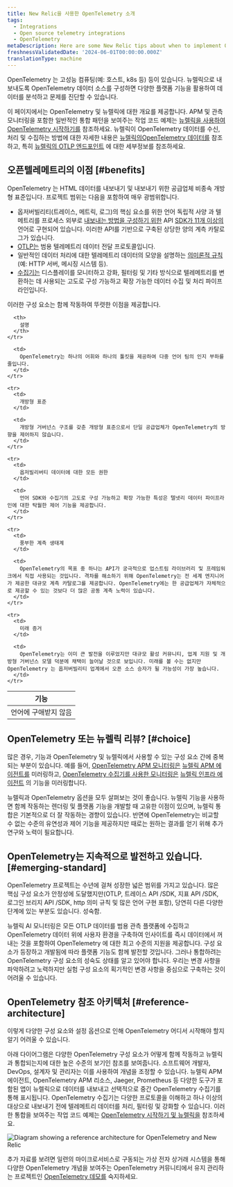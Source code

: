 ```yaml
---
title: New Relic을 사용한 OpenTelemetry 소개
tags:
  - Integrations
  - Open source telemetry integrations
  - OpenTelemetry
metaDescription: Here are some New Relic tips about when to implement OpenTelemetry.
freshnessValidatedDate: '2024-06-01T00:00:00.000Z'
translationType: machine
---
```



OpenTelemetry 는 고성능 컴퓨팅(예: 호스트, k8s 등) 등이 있습니다. 뉴렐릭으로 내보내도록 OpenTelemetry 데이터 소스를 구성하면 다양한 플랫폼 기능을 활용하여 데이터를 분석하고 문제를 진단할 수 있습니다.

이 페이지에서는 OpenTelemetry 및 뉴렐릭에 대한 개요를 제공합니다. APM 및 관측 모니터링을 포함한 일반적인 통합 패턴을 보여주는 작업 코드 예제는 [뉴렐릭을 사용하여 OpenTelemetry 시작하기를](/docs/opentelemetry/get-started/opentelemetry-get-started-intro/) 참조하세요. 뉴렐릭이 OpenTelemetry 데이터를 수신, 처리 및 수집하는 방법에 대한 자세한 내용은 [뉴렐릭의OpenTelemetry 데이터를](/docs/opentelemetry/best-practices/opentelemetry-data-overview/) 참조하고, 특히 [뉴렐릭의 OTLP 엔드포인트](/docs/opentelemetry/best-practices/opentelemetry-otlp/) 에 대한 세부정보를 참조하세요.

## 오픈텔레메트리의 이점 [#benefits]

OpenTelemetry 는 HTML 데이터를 내보내기 및 내보내기 위한 공급업체 비종속 개방형 표준입니다. 프로젝트 범위는 다음을 포함하여 매우 광범위합니다.

* 옵저버빌리티(트레이스, 메트릭, 로그)의 핵심 요소를 위한 언어 독립적 사양 과 텔메트리를 프로세스 외부로 [내보내는 방법을 구성하기 위한](https://opentelemetry.io/docs/specs/otel/) API [SDK가 11개 이상의](https://opentelemetry.io/docs/languages/) 언어로 구현되어 있습니다. 이러한 API를 기반으로 구축된 상당한 양의 계측 카탈로그가 있습니다.
* [OTLP는](https://opentelemetry.io/docs/specs/otlp/) 범용 텔레메트리 데이터 전달 프로토콜입니다.
* 일반적인 데이터 처리에 대한 텔레메트리 데이터의 모양을 설명하는 [의미론적 규칙](https://opentelemetry.io/docs/specs/semconv/) (예: HTTP 서버, 메시징 시스템 등).
* [수집기는](https://opentelemetry.io/docs/collector/) 디스플레이를 모니터하고 강화, 필터링 및 기타 방식으로 텔레메트리를 변환하는 데 사용되는 고도로 구성 가능하고 확장 가능한 데이터 수집 및 처리 파이프라인입니다.

이러한 구성 요소는 함께 작동하여 뚜렷한 이점을 제공합니다.

<table>
  <thead>
    <tr>
      <th style={{ width: "200px" }}>
        기능
      </th>

      <th>
        설명
      </th>
    </tr>
  </thead>

  <tbody>
    <tr>
      <td>
        언어에 구애받지 않음
      </td>

      <td>
        OpenTelemetry는 하나의 어휘와 하나의 툴킷을 제공하여 다중 언어 팀의 인지 부하를 줄입니다.
      </td>
    </tr>

    <tr>
      <td>
        개방형 표준
      </td>

      <td>
        개방형 거버넌스 구조를 갖춘 개방형 표준으로서 단일 공급업체가 OpenTelemetry의 방향을 제어하지 않습니다.
      </td>
    </tr>

    <tr>
      <td>
        옵저빌리버티 데이터에 대한 모든 권한
      </td>

      <td>
        언어 SDK와 수집기의 고도로 구성 가능하고 확장 가능한 특성은 텔넷리 데이터 파이프라인에 대한 탁월한 제어 기능을 제공합니다.
      </td>
    </tr>

    <tr>
      <td>
        풍부한 계측 생태계
      </td>

      <td>
        OpenTelemetry의 목표 중 하나는 API가 궁극적으로 업스트림 라이브러리 및 프레임워크에서 직접 사용되는 것입니다. 격차를 해소하기 위해 OpenTelemetry는 전 세계 엔지니어가 제공한 대규모 계측 카탈로그를 제공합니다. OpenTelemetry에는 한 공급업체가 자체적으로 제공할 수 있는 것보다 더 많은 공동 계측 노력이 있습니다.
      </td>
    </tr>

    <tr>
      <td>
        미래 증거
      </td>

      <td>
        OpenTelemetry는 이미 큰 발전을 이루었지만 대규모 활성 커뮤니티, 업계 지원 및 개방형 거버넌스 모델 덕분에 채택이 늘어날 것으로 보입니다. 미래를 볼 수는 없지만 OpenTelemetry 는 옵저버빌리티 업계에서 오픈 소스 승자가 될 가능성이 가장 높습니다.
      </td>
    </tr>
  </tbody>
</table>

## OpenTelemetry 또는 뉴렐릭 리뷰? [#choice]

많은 경우, 기능과 OpenTelemetry 및 뉴렐릭에서 사용할 수 있는 구성 요소 간에 중복되는 부분이 있습니다. 예를 들어, [OpenTelemetry APM 모니터링은](/docs/opentelemetry/get-started/apm-monitoring/opentelemetry-apm-intro/) [뉴렐릭 APM 에이전트를](/docs/apm/new-relic-apm/getting-started/introduction-apm/) 미러링하고, [OpenTelemetry 수집기를 사용한 모니터링은](/docs/opentelemetry/get-started/collector-infra-monitoring/opentelemetry-collector-infra-intro/) [뉴렐릭 인프라 에이전트](/docs/infrastructure/infrastructure-monitoring/get-started/get-started-infrastructure-monitoring/) 의 기능을 미러링합니다.

뉴렐릭과 OpenTelemetry 옵션을 모두 살펴보는 것이 좋습니다. 뉴렐릭 기능을 사용하면 함께 작동하는 렌더링 및 플랫폼 기능을 개발할 때 고유한 이점이 있으며, 뉴렐릭 통합은 기본적으로 더 잘 작동하는 경향이 있습니다. 반면에 OpenTelemetry는 비교할 수 없는 수준의 유연성과 제어 기능을 제공하지만 때로는 원하는 결과를 얻기 위해 추가 연구와 노력이 필요합니다.

## OpenTelemetry는 지속적으로 발전하고 있습니다. [#emerging-standard]

OpenTelemetry 프로젝트는 수년에 걸쳐 성장한 넓은 범위를 가지고 있습니다. 많은 핵심 구성 요소가 안정성에 도달했지만(OTLP, 트레이스 API /SDK, 지표 API /SDK, 로그인 브리지 API /SDK, http 의미 규칙 및 많은 언어 구현 포함), 당연히 다른 다양한 단계에 있는 부분도 있습니다. 성숙함.

뉴렐릭 AI 모니터링은 모든 OTLP 데이터를 범용 관측 플랫폼에 수집하고 OpenTelemetry 데이터 위에 사용자 환경을 구축하여 인사이트를 즉시 데이터에서 꺼내는 것을 포함하여 OpenTelemetry 에 대한 최고 수준의 지원을 제공합니다. 구성 요소가 등장하고 개발됨에 따라 플랫폼 기능도 함께 발전할 것입니다. 그러나 통합하려는 OpenTelemetry 구성 요소의 성숙도 상태를 알고 있어야 합니다. 우리는 변경 사항을 파악하려고 노력하지만 실험 구성 요소의 획기적인 변경 사항을 중심으로 구축하는 것이 어려울 수 있습니다.

## OpenTelemetry 참조 아키텍처 [#reference-architecture]

이렇게 다양한 구성 요소와 설정 옵션으로 인해 OpenTelemetry 어디서 시작해야 할지 알기 어려울 수 있습니다.

아래 다이어그램은 다양한 OpenTelemetry 구성 요소가 어떻게 함께 작동하고 뉴렐릭과 통합되는지에 대한 높은 수준의 보기인 참조를 보여줍니다. 소프트웨어 개발자, DevOps, 설계자 및 관리자는 이를 사용하여 개념을 조정할 수 있습니다. 뉴렐릭 APM 에이전트, OpenTelemetry APM 리소스, Jaeger, Prometheus 등 다양한 도구가 포함된 앱이 뉴렐릭으로 데이터를 내보내고 선택적으로 중간 OpenTelemetry 수집기를 통해 표시됩니다. OpenTelemetry 수집기는 다양한 프로토콜을 이해하고 하나 이상의 대상으로 내보내기 전에 텔레메트리 데이터를 처리, 필터링 및 강화할 수 있습니다. 이러한 통합을 보여주는 작업 코드 예제는 [OpenTelemetry 시작하기 및 뉴렐릭을](/docs/opentelemetry/get-started/opentelemetry-get-started-intro/) 참조하세요.

<img
  title="Diagram showing a reference architecture for OpenTelemetry and New Relic"
  alt="Diagram showing a reference architecture for OpenTelemetry and New Relic"
  src={moreintegrationsOtelRefArch}
/>

추가 자료를 보려면 일련의 마이크로서비스로 구동되는 가상 전자 상거래 시스템을 통해 다양한 OpenTelemetry 개념을 보여주는 OpenTelemetry 커뮤니티에서 유지 관리하는 프로젝트인 [OpenTelemetry 데모를](https://opentelemetry.io/docs/demo/) 숙지하세요.